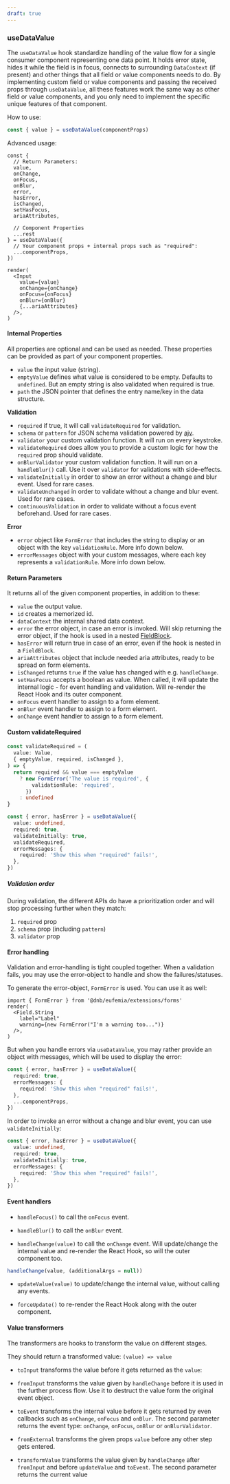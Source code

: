 ```yaml
---
draft: true
---
```


### useDataValue

The `useDataValue` hook standardize handling of the value flow for a single consumer component representing one data point. It holds error state, hides it while the field is in focus, connects to surrounding `DataContext` (if present) and other things that all field or value components needs to do. By implementing custom field or value components and passing the received props through `useDataValue`, all these features work the same way as other field or value components, and you only need to implement the specific unique features of that component.

How to use:

```ts
const { value } = useDataValue(componentProps)
```

Advanced usage:

```tsx
const {
  // Return Parameters:
  value,
  onChange,
  onFocus,
  onBlur,
  error,
  hasError,
  isChanged,
  setHasFocus,
  ariaAttributes,

  // Component Properties
  ...rest
} = useDataValue({
  // Your component props + internal props such as "required":
  ...componentProps,
})

render(
  <Input
    value={value}
    onChange={onChange}
    onFocus={onFocus}
    onBlur={onBlur}
    {...ariaAttributes}
  />,
)
```

#### Internal Properties

All properties are optional and can be used as needed. These properties can be provided as part of your component properties.

- `value` the input value (string).
- `emptyValue` defines what value is considered to be empty. Defaults to `undefined`. But an empty string is also validated when required is true.
- `path` the JSON pointer that defines the entry name/key in the data structure.

**Validation**

- `required` if true, it will call `validateRequired` for validation.
- `schema` or `pattern` for JSON schema validation powered by [ajv](https://ajv.js.org/).
- `validator` your custom validation function. It will run on every keystroke.
- `validateRequired` does allow you to provide a custom logic for how the `required` prop should validate.
- `onBlurValidator` your custom validation function. It will run on a `handleBlur()` call. Use it over `validator` for validations with side-effects.
- `validateInitially` in order to show an error without a change and blur event. Used for rare cases.
- `validateUnchanged` in order to validate without a change and blur event. Used for rare cases.
- `continuousValidation` in order to validate without a focus event beforehand. Used for rare cases.

**Error**

- `error` object like `FormError` that includes the string to display or an object with the key `validationRule`. More info down below.
- `errorMessages` object with your custom messages, where each key represents a `validationRule`. More info down below.

#### Return Parameters

It returns all of the given component properties, in addition to these:

- `value` the output value.
- `id` creates a memorized id.
- `dataContext` the internal shared data context.
- `error` the error object, in case an error is invoked. Will skip returning the error object, if the hook is used in a nested [FieldBlock](/uilib/extensions/forms/create-component/FieldBlock/).
- `hasError` will return true in case of an error, even if the hook is nested in a `FieldBlock`.
- `ariaAttributes` object that include needed aria attributes, ready to be spread on form elements.
- `isChanged` returns `true` if the value has changed with e.g. `handleChange`.
- `setHasFocus` accepts a boolean as value. When called, it will update the internal logic - for event handling and validation. Will re-render the React Hook and its outer component.
- `onFocus` event handler to assign to a form element.
- `onBlur` event handler to assign to a form element.
- `onChange` event handler to assign to a form element.

#### Custom validateRequired

```ts
const validateRequired = (
  value: Value,
  { emptyValue, required, isChanged },
) => {
  return required && value === emptyValue
    ? new FormError('The value is required', {
        validationRule: 'required',
      })
    : undefined
}

const { error, hasError } = useDataValue({
  value: undefined,
  required: true,
  validateInitially: true,
  validateRequired,
  errorMessages: {
    required: 'Show this when "required" fails!',
  },
})
```

##### Validation order

During validation, the different APIs do have a prioritization order and will stop processing further when they match:

1. `required` prop
1. `schema` prop (including `pattern`)
1. `validator` prop

#### Error handling

Validation and error-handling is tight coupled together. When a validation fails, you may use the error-object to handle and show the failures/statuses.

To generate the error-object, `FormError` is used. You can use it as well:

```tsx
import { FormError } from '@dnb/eufemia/extensions/forms'
render(
  <Field.String
    label="Label"
    warning={new FormError("I'm a warning too...")}
  />,
)
```

But when you handle errors via `useDataValue`, you may rather provide an object with messages, which will be used to display the error:

```ts
const { error, hasError } = useDataValue({
  required: true,
  errorMessages: {
    required: 'Show this when "required" fails!',
  },
  ...componentProps,
})
```

In order to invoke an error without a change and blur event, you can use `validateInitially`:

```ts
const { error, hasError } = useDataValue({
  value: undefined,
  required: true,
  validateInitially: true,
  errorMessages: {
    required: 'Show this when "required" fails!',
  },
})
```

#### Event handlers

- `handleFocus()` to call the `onFocus` event.

- `handleBlur()` to call the `onBlur` event.

- `handleChange(value)` to call the `onChange` event. Will update/change the internal value and re-render the React Hook, so will the outer component too.

```ts
handleChange(value, (additionalArgs = null))
```

- `updateValue(value)` to update/change the internal value, without calling any events.

- `forceUpdate()` to re-render the React Hook along with the outer component.

#### Value transformers

The transformers are hooks to transform the value on different stages.

They should return a transformed value: `(value) => value`

- `toInput` transforms the value before it gets returned as the `value`:

- `fromInput` transforms the value given by `handleChange` before it is used in the further process flow. Use it to destruct the value form the original event object.

- `toEvent` transforms the internal value before it gets returned by even callbacks such as `onChange`, `onFocus` and `onBlur`. The second parameter returns the event type: `onChange`, `onFocus`, `onBlur` or `onBlurValidator`.

- `fromExternal` transforms the given props `value` before any other step gets entered.

- `transformValue` transforms the value given by `handleChange` after `fromInput` and before `updateValue` and `toEvent`. The second parameter returns the current value
